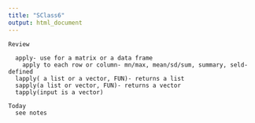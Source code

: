 ```yaml
---
title: "SClass6"
output: html_document
---
```


```
Review

  apply- use for a matrix or a data frame 
    apply to each row or column- mn/max, mean/sd/sum, summary, seld-defined
  lapply( a list or a vector, FUN)- returns a list 
  sapply(a list or vector, FUN)- returns a vector 
  tapply(input is a vector)

Today
  see notes 
```
